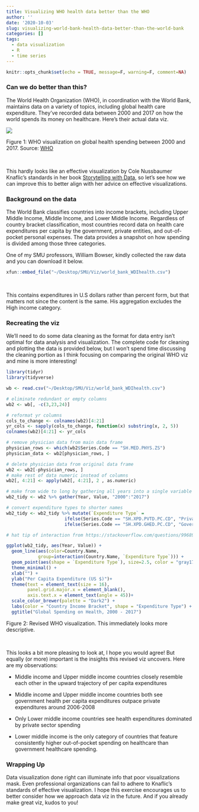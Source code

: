 ```yaml
---
title: Visualizing WHO health data better than the WHO
author: ''
date: '2020-10-03'
slug: visualizing-world-bank-health-data-better-than-the-world-bank
categories: []
tags:
  - data visualization
  - R
  - time series
---
```


```r
knitr::opts_chunk$set(echo = TRUE, message=F, warning=F, comment=NA)
```


### Can we do better than this?

The World Health Organization (WHO), in coordination with the World Bank, maintains data on a variety of topics, including global health care expenditure.  They've recorded data between 2000 and 2017 on how the world spends its money on healthcare.  Here's their actual data viz.

![](/post/2020-10-03-visualizing-world-bank-health-data-better-than-the-world-bank_files/who_health.png)
<p class="caption">
Figure 1: WHO visualization on global health spending between 2000 and 2017.  Source: [WHO](https://apps.who.int/nha/database)
</p>
<br>

This hardly looks like an effective visualization by Cole Nussbaumer Knaflic's standards in her book [Storytelling with Data](https://www.amazon.com/Storytelling-Data-Visualization-Business-Professionals/dp/1119002257), so let's see how we can improve this to better align with her advice on effective visualizations.

### Background on the data

The World Bank classifies countries into income brackets, including Upper Middle Income, Middle Income, and Lower Middle Income.  Regardless of country bracket classification, most countries record data on health care expenditures per capita by the government, private entities, and out-of-pocket personal expenses.  The data provides a snapshot on how spending is divided among those three categories.  

One of my SMU professors, William Bowser, kindly collected the raw data and you can download it below.  

```r
xfun::embed_file("~/Desktop/SMU/Viz/world_bank_WDIhealth.csv")
```
<br>

This contains expenditures in U.S dollars rather than percent form, but that matters not since the content is the same.  His aggregation excludes the High income category.

### Recreating the viz

We'll need to do some data cleaning as the format for data entry isn't optimal for data analysis and visualization.  The complete code for cleaning and plotting the data is provided below, but I won't spend time discussing the cleaning portion as I think focusing on comparing the original WHO viz and mine is more interesting!

```r
library(tidyr)
library(tidyverse)

wb <- read.csv("~/Desktop/SMU/Viz/world_bank_WDIhealth.csv")

# eliminate redundant or empty columns
wb2 <- wb[, -c(3,23,24)]

# reformat yr columns
cols_to_change <- colnames(wb2)[4:21]
yr_cols <- sapply(cols_to_change, function(x) substring(x, 2, 5))
colnames(wb2)[4:21] <- yr_cols

# remove physician data from main data frame
physician_rows <- which(wb2$Series.Code == "SH.MED.PHYS.ZS")
physician_data <- wb2[physician_rows, ]

# delete physician data from original data frame
wb2 <- wb2[-physician_rows, ]
# make rest of data numeric instead of columns
wb2[, 4:21] <- apply(wb2[, 4:21], 2 , as.numeric)

# make from wide to long by gathering all years into a single variable
wb2_tidy <- wb2 %>% gather(Year, Value, "2000":"2017")

# convert expenditure types to shorter names
wb2_tidy <- wb2_tidy %>% mutate(`Expenditure Type` = 
                      ifelse(Series.Code == "SH.XPD.PVTD.PC.CD", "Private", 
                      ifelse(Series.Code == "SH.XPD.GHED.PC.CD", "Government", "Out-of-pocket")))

# hat tip of interaction from https://stackoverflow.com/questions/9968976/group-by-two-columns-in-ggplot2

ggplot(wb2_tidy, aes(Year, Value)) + 
  geom_line(aes(color=Country.Name,
            group=interaction(Country.Name, `Expenditure Type`))) + 
  geom_point(aes(shape = `Expenditure Type`), size=2.5, color = "gray17") + 
  theme_minimal() +
  xlab("") + 
  ylab("Per Capita Expenditure (US $)")+
  theme(text = element_text(size = 16),
        panel.grid.major.x = element_blank(), 
        axis.text.x = element_text(angle = 45))+
  scale_color_brewer(palette = "Dark2") + 
  labs(color = "Country Income Bracket", shape = "Expenditure Type") + 
  ggtitle("Global Spending on Health, 2000 - 2017")
```

<p class="caption">
Figure 2: Revised WHO visualization.  This immediately looks more descriptive.
</p>
<br>

This looks a bit more pleasing to look at, I hope you would agree!  But equally (or more) important is the insights this revised viz uncovers.  Here are my observations:

* Middle income and Upper middle income countries closely resemble each other in the upward trajectory of per capita expenditures

* Middle income and Upper middle income countries both see government health per capita expenditures outpace private expenditures around 2006-2008

* Only Lower middle income countries see health expenditures dominated by private sector spending

* Lower middle income is the only category of countries that feature consistently higher out-of-pocket spending on healthcare than government healthcare spending.  


### Wrapping Up

Data visualization done right can illuminate info that poor visualizations mask.  Even professional organizations can fail to adhere to Knaflic's standards of effective visualization. I hope this exercise encourages us to better consider how we approach data viz in the future.  And if you already make great viz, kudos to you!

